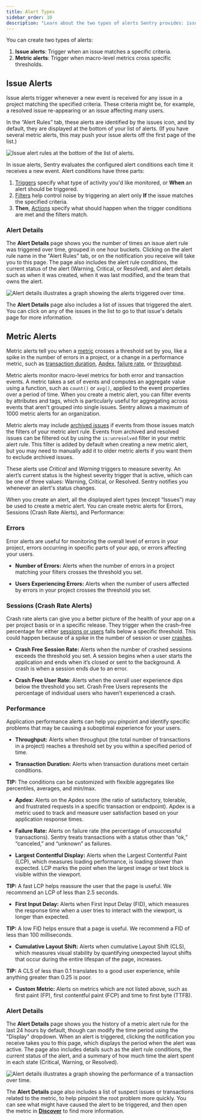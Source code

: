 ```yaml
---
title: Alert Types
sidebar_order: 10
description: "Learn about the two types of alerts Sentry provides: issue alerts and metric alerts."
---
```


You can create two types of alerts:

1. **Issue alerts**: Trigger when an issue matches a specific criteria.
2. **Metric alerts**: Trigger when macro-level metrics cross specific thresholds.

## Issue Alerts

Issue alerts trigger whenever a new event is received for any issue in a project matching the specified criteria. These criteria might be, for example, a resolved issue re-appearing or an issue affecting many users.

In the “Alert Rules” tab, these alerts are identified by the issues icon, and by default, they are displayed at the bottom of your list of alerts. (If you have several metric alerts, this may push your issue alerts off the first page of the list.)

![Issue alert rules at the bottom of the list of alerts.](./img/issue-alert-rules.png)

In issue alerts, Sentry evaluates the configured alert conditions each time it receives a new event. Alert conditions have three parts:

1. [Triggers](/product/alerts/create-alerts/issue-alert-config/#when-conditions-triggers) specify what type of activity you'd like monitored, or **When** an alert should be triggered.
2. [Filters](/product/alerts/create-alerts/issue-alert-config/#if-conditions-filters) help control noise by triggering an alert only **If** the issue matches the specified criteria.
3. **Then**, [Actions](/product/alerts/create-alerts/issue-alert-config/#then-conditions-actions) specify what should happen when the trigger conditions are met and the filters match.

### Alert Details

The **Alert Details** page shows you the number of times an issue alert rule was triggered over time, grouped in one hour buckets. Clicking on the alert rule name in the "Alert Rules" tab, or on the notification you receive will take you to this page. The page also includes the alert rule conditions, the current status of the alert (Warning, Critical, or Resolved), and alert details such as when it was created, when it was last modified, and the team that owns the alert.

![Alert details illustrates a graph showing the alerts triggered over time.](./img/issue-alert-status-page-example.png)

The **Alert Details** page also includes a list of issues that triggered the alert. You can click on any of the issues in the list to go to that issue's details page for more information.

## Metric Alerts

<Include name="feature-available-for-plan-team.mdx" />

Metric alerts tell you when a [metric](/product/performance/metrics/) crosses a threshold set by you, like a spike in the number of errors in a project, or a change in a performance metric, such as [transaction duration](/product/performance/metrics/#latency), [Apdex](/product/performance/metrics/#apdex), [failure rate](/product/performance/metrics/#failure-rate), or [throughput](/product/performance/metrics/#throughput-total-tpm-tps).

Metric alerts monitor macro-level metrics for both error and transaction events. A metric takes a set of events and computes an aggregate value using a function, such as `count()` or `avg()`, applied to the event properties over a period of time. When you create a metric alert, you can filter events by attributes and <PlatformLink to="/enriching-events/tags/">tags</PlatformLink>, which is particularly useful for aggregating across events that aren't grouped into single issues. Sentry allows a maximum of 1000 metric alerts for an organization.

<Note>

Metric alerts may include [archived issues](/product/issues/states-triage/#archive) if events from those issues match the filters of your metric alert rule. Events from archived and resolved issues can be filtered out by using the `is:unresolved` filter in your metric alert rule. This filter is added by default when creating a new metric alert, but you may need to manually add it to older metric alerts if you want them to exclude archived issues.

</Note>

These alerts use _Critical_ and _Warning_ triggers to measure severity. An alert’s current status is the highest severity trigger that is active, which can be one of three values: Warning, Critical, or Resolved. Sentry notifies you whenever an alert's status changes.

When you create an alert, all the displayed alert types (except “Issues”) may be used to create a metric alert. You can create metric alerts for Errors, Sessions (Crash Rate Alerts), and Performance:

### Errors

Error alerts are useful for monitoring the overall level of errors in your project, errors occurring in specific parts of your app, or errors affecting your users.

- **Number of Errors:** <a name="number-of-errors"></a>
  Alerts when the number of errors in a project matching your filters crosses the threshold you set.

- **Users Experiencing Errors:** <a name="users-experiencing-errors"></a>
  Alerts when the number of users affected by errors in your project crosses the threshold you set.

### Sessions (Crash Rate Alerts)

Crash rate alerts can give you a better picture of the health of your app on a per project basis or in a specific release. They trigger when the crash-free percentage for either [sessions or users](/product/releases/health/#active-sessionsusers) falls below a specific threshold. This could happen because of a spike in the number of session or user [crashes](/product/releases/health/#crash).

- **Crash Free Session Rate:** <a name="crash-free-session-rate"></a>
  Alerts when the number of crashed sessions exceeds the threshold you set. A session begins when a user starts the application and ends when it’s closed or sent to the background. A crash is when a session ends due to an error.

- **Crash Free User Rate:** <a name="crash-free-user-rate"></a>
  Alerts when the overall user experience dips below the threshold you set. Crash Free Users represents the percentage of individual users who haven’t experienced a crash.

### Performance

Application performance alerts can help you pinpoint and identify specific problems that may be causing a suboptimal experience for your users.

- **Throughput:** <a name="throughput"></a>
  Alerts when throughput (the total number of transactions in a project) reaches a threshold set by you within a specified period of time.

- **Transaction Duration:** <a name="transaction-duration"></a>
  Alerts when transaction durations meet certain conditions.

**TIP:** The conditions can be customized with flexible aggregates like percentiles, averages, and min/max.

- **Apdex:** <a name="apdex"></a>
  Alerts on the Apdex score (the ratio of satisfactory, tolerable, and frustrated requests in a specific transaction or endpoint). Apdex is a metric used to track and measure user satisfaction based on your application response times.

- **Failure Rate:** <a name="failure-rate"></a>
  Alerts on failure rate (the percentage of unsuccessful transactions). Sentry treats transactions with a status other than “ok,” “canceled,” and “unknown” as failures.

- **Largest Contentful Display:** <a name="largest-contentful-display"></a>
  Alerts when the Largest Contentful Paint (LCP), which measures loading performance, is loading slower than expected. LCP marks the point when the largest image or text block is visible within the viewport.

**TIP:** A fast LCP helps reassure the user that the page is useful. We recommend an LCP of less than 2.5 seconds.

- **First Input Delay:** <a name="first-input-delay"></a>
  Alerts when First Input Delay (FID), which measures the response time when a user tries to interact with the viewport, is longer than expected.

**TIP:** A low FID helps ensure that a page is useful. We recommend a FID of less than 100 milliseconds.

- **Cumulative Layout Shift:** <a name="cumulative-layout-shift"></a>
  Alerts when cumulative Layout Shift (CLS), which measures visual stability by quantifying unexpected layout shifts that occur during the entire lifespan of the page, increases.

**TIP:** A CLS of less than 0.1 translates to a good user experience, while anything greater than 0.25 is poor.

- **Custom Metric:** <a name="custom-metric"></a>
  Alerts on metrics which are not listed above, such as first paint (FP), first contentful paint (FCP) and time to first byte (TTFB).

### Alert Details

The **Alert Details** page shows you the history of a metric alert rule for the last 24 hours by default, though can modify the time period using the "Display" dropdown. When an alert is triggered, clicking the notification you receive takes you to this page, which displays the period when the alert was active. The page also includes details such as the alert rule conditions, the current status of the alert, and a summary of how much time the alert spent in each state (Critical, Warning, or Resolved).

![Alert details illustrates a graph showing the performance of a transaction over time.](./img/alert-details-example.png)

The **Alert Details** page also includes a list of suspect issues or transactions related to the metric, to help pinpoint the root problem more quickly. You can see what might have caused the alert to be triggered, and then open the metric in **[Discover](/product/explore/discover-queries)** to find more information.
